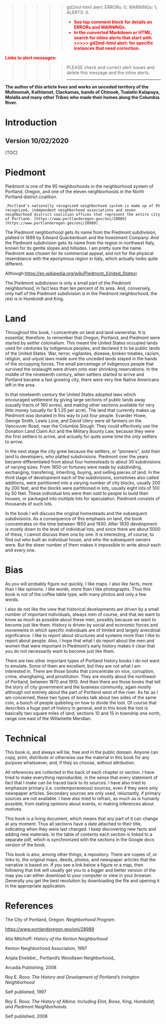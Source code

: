 <!-- Output copied to clipboard! -->


<p style="color: red; font-weight: bold">>>>>>  gd2md-html alert:  ERRORs: 0; WARNINGs: 1; ALERTS: 0.</p>
<ul style="color: red; font-weight: bold"><li>See top comment block for details on ERRORs and WARNINGs. <li>In the converted Markdown or HTML, search for inline alerts that start with >>>>>  gd2md-html alert:  for specific instances that need correction.</ul>

<p style="color: red; font-weight: bold">Links to alert messages:</p>
<p style="color: red; font-weight: bold">>>>>> PLEASE check and correct alert issues and delete this message and the inline alerts.<hr></p>


**The author of this article lives and works on unceded territory of the Multnomah, Kathlamet, Clackamas, bands of Chinook, Tualatin Kalapuya, Molalla and many other Tribes who made their homes along the Columbia River.**


# Introduction


## Version 10/02/2020


[TOC]





# Piedmont

Piedmont is one of the 95 neighborhoods in the neighborhood system of Portland, Oregon, and one of the eleven neighborhoods in the North Portland district coalition.


    _Portland's nationally recognized neighborhood system is made up of 95 recognized, independent neighborhood associations and seven neighborhood district coalition offices that represent the entire city of Portland. [https://www.portlandoregon.gov/oni/28989](https://www.portlandoregon.gov/oni/28989)_

The Piedmont neighborhood gets its name from the Piedmont subdivision, platted in 1889 by Edward Quackenbush and the Investment Company. And the Piedmont subdivision gets its name from the region in northwest Italy, known for its gentle slopes and hillsides. I am pretty sure the name Piedmont was chosen for its commercial appeal, and not for the physical resemblance with the eponymous region in Italy, which actually looks quite different. 

Although:[https://en.wikipedia.org/wiki/Piedmont_(United_States)](https://en.wikipedia.org/wiki/Piedmont_(United_States))

The Piedmont subdivision is only a small part of the Piedmont neighborhood, in fact less than ten percent of its area. And, conversely, only half of the Piedmont subdivision is in the Piedmont neighborhood, the rest is in Humboldt and King.




# Land

Throughout this book, I concentrate on land and land ownership. It is essential, therefore, to remember that Oregon, Portland, and Piedmont were started by settler colonialism. This meant the United States occupied lands used for centuries by indigenous peoples, and declared it to be public lands of the United States. War, terror, vigilantes, disease, broken treaties, racism, religion, and unjust laws made sure the unceded lands stayed in the hands of the occupying forces. The small percentage of indigenous people that survived the onslaught were driven onto ever shrinking reservations. In the middle of the nineteenth century, when settlers started to arrive and Portland became a fast growing city, there were very few Native Americans left in the area.

In that nineteenth century the United States adopted laws which encouraged settlement by giving large sections of public lands away (usually tracts of 160 acres), and making other sections available for very little money (usually for $ 1.25 per acre). The land that currently makes up Piedmont was donated in this way to just four people. Evander Howe, George Smith, Lewis Love, and David Ulery were all farmers on the Vancouver Road, near the Columbia Slough. They could effectively use the Donation Land Claim Act and the Military Bounty Law, because they were the first settlers to arrive, and actually for quite some time the only settlers to arrive.

In the next stage the city grew because the settlers, or “pioneers”, sold their land to developers, who platted subdivisions. Piedmont over the years became differentiated from about four homesteads to about 30 subdivisions of varying sizes. From 1850 on fortunes were made by subdividing, exchanging, transfering, inheriting, buying, and selling pieces of land. In the third stage of development each of the subdivisions, sometimes also called additions, were partitioned into a varying number of city blocks, usually 200 by 200 feet, and the blocks were partitioned in lots, usually eight lots of 100 by 50 feet. These individual lots were then sold to people to build their houses, or packaged into multiple lots for speculation. Piedmont consists of thousands of such lots.

In the book I will discuss the original homesteads and the subsequent subdivisions. As a consequence of this emphasis on land, the book concentrates on the time between 1850 and 1930. After 1930 development is mostly down to the level of individual lots, and since there are about 5000 of these, I cannot discuss them one by one. It is interesting, of course, to find out who built an individual house, and who the subsequent owners were. But the sheer number of them makes it impossible to write about each and every one.




# Bias 

As you will probably figure out quickly, I like maps. I also like facts, more than I like opinions. I like words, more than I like photographs. Thus this book is not of the coffee table type, with many photos and only a few words. 

I also do not like the view that historical developments are driven by a small number of important individuals, always men of course, and that we want to know as much as possible about these men, possibly because we want to become just like them. History is driven by social and economic forces and movements in which specific individuals are of limited and largely anecdotal significance. I like to report about structures and systems more than I like to report about people. Also, I hope that what I do report about the men and women that were important in Piedmont’s early history makes it clear that you do not necessarily want to become  just like them. 

There are two other important types of Portland history books I do not want to emulate. Some of them are excellent, but they are not what I am interested in. There are those books that concentrate on vice, corruption, crime, shanghaiing, and prostitution. They are mostly about the northwest of Portland, between 1870 and 1910. And then there are those books that tell the story of city government and the business community, again mostly although not entirely about the part of Portland west of the river. As far as I am concerned, these two types of books talk about  two sides of the same coin, a bunch of people quibbling on how to divide the loot. Of course that describes a huge part of history in general, and in this book the loot is basically two square miles of land, sections 10 and 15 in township one north, range one east of the Willamette Meridian.




# Technical

This book is, and always will be, free and in the public domain. Anyone can copy, print, distribute or otherwise use the material in this book for any purpose whatsoever, and, if they so choose, without attribution.

All references are collected in the back of each chapter or section. I have tried to make everything reproducible,  in the sense that every statement of fact that I make can be traced back to its sources.  I have also tried to emphasize primary (i.e. contemporaneous) sources, even if they were only newspaper articles. Secondary sources are only used, reluctantly, if primary sources are not available. I have also tried to refrain, as much as is humanly possible, from stating opinions about events, or making inferences about motives. 

This book is a living document, which means that any part of it can change at any moment. Thus all sections have a date attached to their title, indicating when they were last changed. I keep discovering new facts and adding new materials. In the table of contents each section is linked to a separate pdf, which is synchronized with the sections in the Google docs version of the book.

This book is also, among other things, a repository. There are copies of, or links to, the original maps, deeds, photos, and newspaper articles that the narrative is based on. If you see a link below a figure or a map, then following that link will usually get you to a bigger and better version of the map you can either download to your computer or view in your browser. Generally you get the best resolution by downloading the file and opening it in the appropriate application.




# References

The City of Portland, Oregon. _Neighborhood Program._

[https://www.portlandoregon.gov/oni/28989](https://www.portlandoregon.gov/oni/28989)

Alta Mitchoff: _History of the Kenton Neighborhood_

Kenton Neighborhood Association, 1997

Anjala Ehelebe:_ Portland’s Woodlawn Neighborhood_

Arcadia Publishing, 2008

Roy E. Roos: _The History and Development of Portland’s Irvington Neighborhood_

Self published, 1997

Roy E. Roos: _The History of Albina. Including Eliot, Boise, King, Humboldt, and Piedmont Neighborhoods._

Self published, 2008

